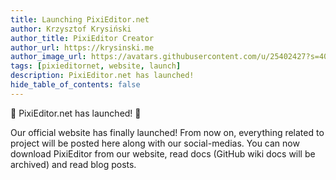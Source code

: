 ```yaml
---
title: Launching PixiEditor.net
author: Krzysztof Krysiński
author_title: PixiEditor Creator
author_url: https://krysinski.me
author_image_url: https://avatars.githubusercontent.com/u/25402427?s=400&v=4
tags: [pixieditornet, website, launch]
description: PixiEditor.net has launched!
hide_table_of_contents: false
---
```


🎉 PixiEditor.net has launched! 🎉

<!--truncate-->

Our official website has finally launched! From now on, everything related to project will be posted here along with our social-medias.
You can now download PixiEditor from our website, read docs (GitHub wiki docs will be archived) and read blog posts.